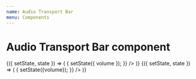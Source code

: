```yaml
---
name: Audio Transport Bar
menu: Components
---
```



# Audio Transport Bar component
<PropsTable of={AudioTransportBar}/>

<Playground>
  <Component initialState={{ volume: 70 }}>
  {({ setState, state }) => (
    <AudioTransportBar 
      isPlaying={false}
      volume={state.volume}
      onVolumeChanged={volume => {
        setState({ volume });
      }}
    />
  )}
  </Component>
</Playground>

<Playground>
  <Component initialState={{ volume: 70 }}>
  {({ setState, state }) => (
    <AudioTransportBar 
      isPlaying={true}
      volume={state.volume}
      onVolumeChanged={volume => {
        setState({volume});
      }}
    />
  )}
  </Component>
</Playground>